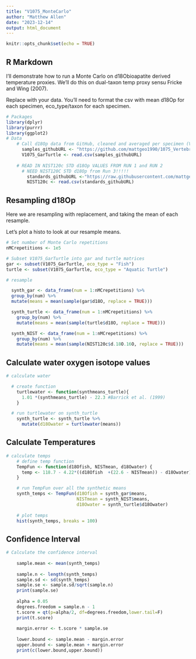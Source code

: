 ```yaml
---
title: "V1075_MonteCarlo"
author: "Matthew Allen"
date: "2023-12-14"
output: html_document
---
```


```r
knitr::opts_chunk$set(echo = TRUE)
```

## R Markdown

I'll demonstrate how to run a Monte Carlo on d18Obioapatite derived temperature proxies. We'll do this on dual-taxon temp proxy sensu Fricke and Wing (2007).

Replace with your data. You'll need to format the csv with mean d18Op for each specimen, eco_type/taxon for each specimen.

```r
# Packages
library(dplyr)
library(purrr)
library(ggplot2)
# Data
    # Call d18Op data from GitHub, cleaned and averaged per specimen (V1075_BySpec.csv)
      samples_githubURL <- "https://github.com/mattgeo1990/1075_Vertebrate_d18Op/blob/main/Data/V1075_GarTurtle"
      V1075_GarTurtle <- read.csv(samples_githubURL)
      
    # READ IN NIST120c STD d18Op VALUES FROM RUN 1 and RUN 2
      # NEED NIST120C STD d18Op from Run 3!!!!!
        standards_githubURL <-"https://raw.githubusercontent.com/mattgeo1990/1075_Vertebrate_d18Op/main/Data/V1075_NIST120c.csv"
        NIST120c <- read.csv(standards_githubURL)

```

## Resampling d18Op

Here we are resampling with replacement, and taking the mean of each resample.

Let's plot a histo to look at our resample means.

```r

# Set number of Monte Carlo repetitions 
nMCrepetitions <- 1e5

# Subset V1075_GarTurtle into gar and turtle matrices
gar <- subset(V1075_GarTurtle, eco_type = "Fish")
turtle <- subset(V1075_GarTurtle, eco_type = "Aquatic Turtle")

# resample

  synth_gar <- data_frame(num = 1:nMCrepetitions) %>% 
  group_by(num) %>% 
  mutate(means = mean(sample(gar$d18O, replace = TRUE))) 

  synth_turtle <- data_frame(num = 1:nMCrepetitions) %>% 
    group_by(num) %>% 
    mutate(means = mean(sample(turtle$d18O, replace = TRUE))) 

  synth_NIST <- data_frame(num = 1:nMCrepetitions) %>% 
    group_by(num) %>% 
    mutate(means = mean(sample(NIST120c$d.18O.16O, replace = TRUE))) 


```

## Calculate water oxygen isotope values

```r
# calculate water

  # create function
    turtlewater <- function(synthmeans_turtle){
      1.01 *(synthmeans_turtle) - 22.3 #Barrick et al. (1999)
    }

  # run turtlewater on synth_turtle
    synth_turtle <- synth_turtle %>%
      mutate(d18Owater = turtlewater(means))


```

## Calculate Temperatures

```r
# calculate temps
    # define temp function
    TempFun <- function(d18Ofish, NISTmean, d18Owater) {
      temp <- 118.7 - 4.22*((d18Ofish  +(22.6 - NISTmean)) - d18Owater) 
    }

    # run TempFun over all the synthetic means
    synth_temps <- TempFun(d18Ofish = synth_gar$means, 
                           NISTmean = synth_NIST$means,
                           d18Owater = synth_turtle$d18Owater)
    
    # plot temps
    hist(synth_temps, breaks = 100)

```
 
## Confidence Interval

```r
# Calculate the confidence interval
    
    sample.mean <- mean(synth_temps)
    
    sample.n <- length(synth_temps)
    sample.sd <- sd(synth_temps)
    sample.se <- sample.sd/sqrt(sample.n)
    print(sample.se)
        
    alpha = 0.05
    degrees.freedom = sample.n - 1
    t.score = qt(p=alpha/2, df=degrees.freedom,lower.tail=F)
    print(t.score)
    
    margin.error <- t.score * sample.se
    
    lower.bound <- sample.mean - margin.error
    upper.bound <- sample.mean + margin.error
    print(c(lower.bound,upper.bound))
```

